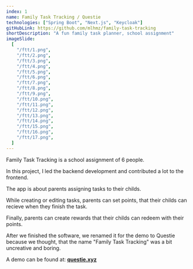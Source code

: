 ```yaml
---
index: 1
name: Family Task Tracking / Questie
technologies: ["Spring Boot", "Next.js", "Keycloak"]
gitHubLink: https://github.com/mlhmz/family-task-tracking
shortDescription: "A fun family task planner, school assignment"
imageSlide:
  [
    "/ftt/1.png",
    "/ftt/2.png",
    "/ftt/3.png",
    "/ftt/4.png",
    "/ftt/5.png",
    "/ftt/6.png",
    "/ftt/7.png",
    "/ftt/8.png",
    "/ftt/9.png",
    "/ftt/10.png",
    "/ftt/11.png",
    "/ftt/12.png",
    "/ftt/13.png",
    "/ftt/14.png",
    "/ftt/15.png",
    "/ftt/16.png",
    "/ftt/17.png",
  ]
---
```


Family Task Tracking is a school assignment of 6 people.

In this project, I led the backend development and contributed a lot to the frontend.

The app is about parents assigning tasks to their childs.

While creating or editing tasks, parents can set points, that their childs can recieve when they finish
the task.

Finally, parents can create rewards that their childs can redeem with their points.

After we finished the software, we renamed it for the demo to Questie because we thought,
that the name "Family Task Tracking" was a bit uncreative and boring.

A demo can be found at: **[questie.xyz](https://questie.xyz)**
